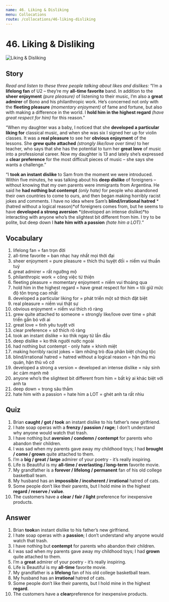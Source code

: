 ```yaml
---
name: 46. Liking & Disliking
menu: Collocations
route: /collocations/46-liking-disliking
---
```



# 46. Liking & Disliking

<Image src="/public/liking-disliking.jpg" alt="Liking & Disliking" />

## Story

_Read and listen to these three people talking about likes and dislikes:_
“I’m a **lifelong fan** of U2 – they’re my **all-time favorite** band. In addition to the **sheer enjoyment** _(pure pleasure)_ of listening to their music, I’m also a **great admirer** of Bono and his philanthropic work. He’s concerned not only with the **fleeting pleasure** _(momentary enjoyment)_ of fame and fortune, but also with making a difference in the world. I **hold him in the highest regard** _(have great respect for him)_ for this reason.”

“When my daughter was a baby, I noticed that she **developed a particular liking for** classical music, and when she was six I signed her up for violin classes. It was a **real pleasure** to see her **obvious enjoyment** of the lessons. She **grew quite attached** _(strongly like/love over time)_ to her teacher, who says that she has the potential to turn her **great love** of music into a professional career. Now my daughter is 13 and lately she’s expressed a **clear preference** for the most difficult pieces of music – she says she wants a challenge.”

“I **took an instant dislike** to Sam from the moment we were introduced. Within five minutes, he was talking about his **deep dislike** of foreigners – without knowing that my own parents were immigrants from Argentina. He said he **had nothing but contempt** _(only hate)_ for people who abandoned their own countries to come to ours, and then began making horribly racist jokes and comments. I have no idea where Sam’s **blind/irrational hatred** *(hatred without a logical reason)*of foreigners comes from, but he seems to have **developed a strong aversion** *(developed an intense dislike)*to interacting with anyone who’s the slightest bit different from him. I try to be polite, but deep down I **hate him with a passion** _(hate him a LOT)._”

## Vocabulary

1. lifelong fan = fan trọn đời
2. all-time favorite = ban nhạc hay nhất mọi thời đại
3. sheer enjoyment = pure pleasure = thích thú tuyệt đối = niềm vui thuần tuý
4. great admirer = rất ngưỡng mộ
5. philanthropic work = công việc từ thiện
6. fleeting pleasure = momentary enjoyment = niềm vui thoáng qua
7. hold him in the highest regard = have great respect for him = tôi giữ mức độ tôn trọng cao nhất
8. developed a particular liking for = phát triển một sở thích đặt biệt
9. real pleasure = niềm vui thật sự
10. obvious enjoyment = niềm vui thích rõ ràng
11. grew quite attached to someone = strongly like/love over time = phát triển gắn bó với ai
12. great love = tình yêu tuyệt vời
13. clear preference = sở thích rõ ràng
14. took an instant dislike = ko thik ngay từ lần đầu
15. deep dislike = ko thik người nước ngoài
16. had nothing but contempt - only hate = khinh miệt
17. making horribly racist jokes = làm những trò đùa phân biệt chủng tộc
18. blind/irrational hatred = hatred without a logical reason = hận thù mù quán, hận thù vô cớ
19. developed a strong a version = developed an intense dislike = nảy sinh ác cảm mạnh mẽ
20. anyone who’s the slightest bit different from him = bất kỳ ai khác biệt với anh ta
21. deep down = trong sâu thẳm
22. hate him with a passion = hate him a LOT = ghét anh ta rất nhìu

## Quiz

1. Brian **caught / got / took** an instant dislike to his father’s new girlfriend.
2. I hate soap operas with a **frenzy / passion / rage**; I don’t understand why anyone would watch that trash.
3. I have nothing but **aversion / condemn / contempt** for parents who abandon their children.
4. I was sad when my parents gave away my childhood toys; I had **brought / come / grown** quite attached to them.
5. I’m a **big / great / large** admirer of your poetry - it’s really inspiring.
6. Life is Beautiful is my **all-time / everlasting / long-term** favorite movie.
7. My grandfather is a **forever / lifelong / permanent** fan of his old college basketball team.
8. My husband has an **impossible / incoherent / irrational** hatred of cats.
9. Some people don’t like their parents, but I hold mine in the highest **regard / reserve / value**.
10. The customers have a **clear / fair / light** preference for inexpensive products.

## Answer

1. Brian **took**an instant dislike to his father’s new girlfriend.
2. I hate soap operas with a **passion**; I don’t understand why anyone would watch that trash.
3. I have nothing but **contempt** for parents who abandon their children.
4. I was sad when my parents gave away my childhood toys; I had **grown** quite attached to them.
5. I’m a **great** admirer of your poetry - it’s really inspiring.
6. Life is Beautiful is my **all-time** favorite movie.
7. My grandfather is a **lifelong** fan of his old college basketball team.
8. My husband has an **irrational** hatred of cats.
9. Some people don’t like their parents, but I hold mine in the highest **regard**.
10. The customers have a **clear**preference for inexpensive products.
